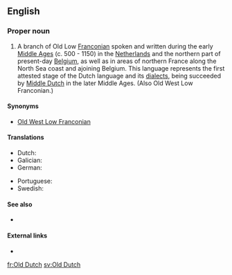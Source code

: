 ==English==
{{wikipedia}}

===Proper noun===
{{en-proper noun}}

# A branch of Old Low [[Franconian]] spoken and written during the early [[Middle Ages]] (c. 500 - 1150) in the [[Netherlands]] and the northern part of present-day [[Belgium]], as well as in areas of northern France along the North Sea coast and ajoining Belgium. This language represents the first attested stage of the Dutch language and its [[dialect]]s, being succeeded by [[Middle Dutch]] in the later Middle Ages. (Also Old West Low Franconian.)

====Synonyms====
* [[Old West Low Franconian]]

====Translations====
{{trans-top|language}}
* Dutch: {{t+|nl|Oudnederlands}}
* Galician: {{t|gl|neerlandés antigo|m}}
* German: {{t|de|Altniederländisch}}
{{trans-mid}}
* Portuguese: {{t|pt|holandês antigo|m}}
* Swedish: {{t+|sv|fornnederländska|c}}
{{trans-bottom}}

====See also====
* {{langcat|odt}}

====External links====
* {{ISO 639|3code=odt}}

[[fr:Old Dutch]]
[[sv:Old Dutch]]